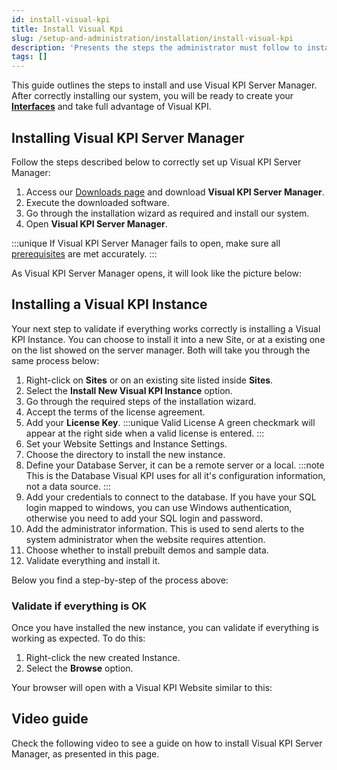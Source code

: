```yaml
---
id: install-visual-kpi
title: Install Visual Kpi
slug: /setup-and-administration/installation/install-visual-kpi
description: 'Presents the steps the administrator must follow to install Visual KPI into their server or cloud.'
tags: []
---
```



This guide outlines the steps to install and use Visual KPI Server Manager. After correctly installing our system, you will be ready to create your [**Interfaces**](/docs/setup-and-administration/interfaces) and take full advantage of Visual KPI.

## Installing Visual KPI Server Manager

Follow the steps described below to correctly set up Visual KPI Server Manager:

1. Access our [Downloads page](https://www.transpara.com/software-downloads/) and download **Visual KPI Server Manager**.
2. Execute the downloaded software.
3. Go through the installation wizard as required and install our system.
4. Open **Visual KPI Server Manager**.

:::unique
If Visual KPI Server Manager fails to open, make sure all [prerequisites](/docs/setup-and-administration/installation/prepare-your-system) are met accurately.
:::

As Visual KPI Server Manager opens, it will look like the picture below:

<StylizedImage
  imgURL="img/setup-adm/installation/server-manager-home.png"
  alt="Visual-KPI-Server-Manager"
  wSize="80%"
/>

## Installing a Visual KPI Instance

Your next step to validate if everything works correctly is installing a Visual KPI Instance. You can choose to install it into a new Site, or at a existing one on the list showed on the server manager. Both will take you through the same process below:

1. Right-click on **Sites** or on an existing site listed inside **Sites**.
2. Select the **Install New Visual KPI Instance** option.
3. Go through the required steps of the installation wizard.
4. Accept the terms of the license agreement.
5. Add your **License Key**.
:::unique Valid License
A green checkmark will appear at the right side when a valid license is entered.
:::
6. Set your Website Settings and Instance Settings.
7. Choose the directory to install the new instance.
8. Define your Database Server, it can be a remote server or a local.
:::note
This is the Database Visual KPI uses for all it's configuration information, not a data source.
:::
9. Add your credentials to connect to the database. If you have your SQL login mapped to windows, you can use Windows authentication, otherwise you need to add your SQL login and password.
10. Add the administrator information. This is used to send alerts to the system administrator when the website requires attention.
11. Choose whether to install prebuilt demos and sample data.
12. Validate everything and install it.

Below you find a step-by-step of the process above:

<StylizedImage
  imgURL="img/setup-adm/installation/instance-install-gif.gif"
  alt="Visual-KPI-Server-Manager"
  wSize="80%"
/>

### Validate if everything is OK

Once you have installed the new instance, you can validate if everything is working as expected. To do this:

1. Right-click the new created Instance.
2. Select the **Browse** option.

Your browser will open with a Visual KPI Website similar to this:

<StylizedImage
  imgURL="img/setup-adm/installation/website.png"
  alt="website-example"
  wSize="80%"
/>

## Video guide

Check the following video to see a guide on how to install Visual KPI Server Manager, as presented in this page.

<IframeComponent 
  src="https://www.youtube.com/embed/qjLk-N7fkqU?start=643"
/>